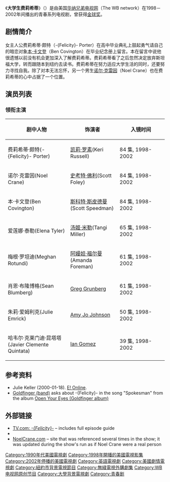 {{noteTA
|T=zh-hk:青春無罪; zh-cn:大学生费莉希蒂; zh-tw:Felicity;
|G1=Show
|G2=TV
|1=zh-hk:青春無罪; zh-cn:大学生费莉希蒂; zh-tw:Felicity;
}}
{{infobox television |
| show_name        = 大学生费莉希蒂
| original_name    = -{Felicity}-
| image            = 
| caption          = 
| format           = [[剧情|剧情]]
| runtime          = 大约 45 分钟
| creator          = [[J·J·艾布斯|J·J·艾布斯]]<br />{{tsl|en|马特·里福斯}}
| starring         = [[凯莉·罗素|凯莉·罗素]] <br /> [[Scott_Speedman|Scott Speedman]] <br /> [[Tangi_Miller|Tangi Miller]] <br /> [[Scott_Foley|Scott Foley]] <br /> [[Amanda_Foreman|Amanda Foreman]] <br /> [[Greg_Grunberg|Greg Grunberg]] <br /> [[Amy_Jo_Johnson|Amy Jo Johnson]]
| country          = {{美国}}
| executive_producer = [[白賴仁·基沙|白賴仁·基沙]]<br />[[朗·侯活|朗·侯活]]<br />Tony Krantz
| network          = [[WB電視網|华纳兄弟电视网]](The WB Television Network)
| opentheme = "Felicity Theme" <br />by [[Judith_Owen|Judith Owen]]
| camera           = [[Single_camera_setup|Single-camera]]
| first_aired      = 1998年9月29日
| last_aired       = 2002年5月22日
| num_episodes     = 84
| num_seasons      = 4
| tv_com_id        = 253
| imdb_id          = 0134247
| website          = https://web.archive.org/web/20080619022002/http://tvplex.go.com/touchstone/felicity/
}}
《'''大学生费莉希蒂'''》（{{lang-en|'''-{Felicity}-'''}}）是由美国[[WB電視網|华纳兄弟电视网]]（The WB network）在1998－2002年间播出的青春系列电视剧，曾获得[[金球奖|金球奖]]。

== 剧情简介 ==
女主人公费莉希蒂·颇特（-{Felicity}- Porter）在高中毕业典礼上鼓起勇气请自己的暗恋对象[[本·卡文登|本·卡文登]]（Ben Covington）在毕业纪念册上留言。本在留言中说他很遗憾以前没有机会更加深入了解费莉希蒂。费莉希蒂看了之后忽然决定放弃斯坦福大学，转而跟随本到纽约去读书。费莉希蒂在努力适应大学生活的同时，还要努力寻找自我。除了对本无法忘怀，另一个男生[[诺尔·克雷因|诺尔·克雷因]]（Noel Crane）也在费莉希蒂的心中占据了一个位置。

== 演员列表 ==

=== 领衔主演 ===
{| class="wikitable" 
|-
! width="200"|剧中人物
! width="150"|饰演者
! width="150"|入镜时间
|-
| 费莉希蒂·颇特(-{Felicity}- Porter)
| [[凯莉·罗素|凯莉·罗素]](Keri Russell)
| 84 集, 1998-2002
|-
| 诺尔·克雷因(Noel Crane)
| [[史考特·佛利|史考特·佛利]](Scott Foley)
| 84 集, 1998-2002
|-
| 本·卡文登(Ben Covington)
| [[斯科特·斯皮德曼|斯科特·斯皮德曼]](Scott Speedman)
| 84 集, 1998-2002
|-
| 爱莲娜·泰勒(Elena Tyler)
| [[汤姬·米勒|汤姬·米勒]](Tangi Miller)
| 65 集, 1998-2002
|-
| 梅根·罗坦迪(Meghan Rotundi)
| [[阿嫚妲·福尔曼|阿嫚妲·福尔曼]](Amanda Foreman)
| 61 集, 1998-2002
|-
| 肖恩·布隆博格(Sean Blumberg)
| [[Greg_Grunberg|Greg Grunberg]]
| 61 集, 1998-2002
|-
| 朱莉·爱姆利克(Julie Emrick)
| [[Amy_Jo_Johnson|Amy Jo Johnson]]
| 50 集, 1998-2002
|-
| 哈韦尔·克莱门迪·昆塔塔(Javier Clemente Quintata)
| [[Ian_Gomez|Ian Gomez]]
| 39 集, 1998-2002
|}

== 参考资料 ==
*Julie Keller (2000-01-18).  [[E!_Online|E! Online]].
*[[Goldfinger_(band)|Goldfinger (band)]] asks about -{Felicity}- in the song "Spokesman" from the album [[Open_Your_Eyes_(Goldfinger_album)|Open Your Eyes (Goldfinger album)]]

== 外部链接 ==
*[http://www.tv.com/felicity/show/253/summary.html TV.com: ''-{Felicity}-''] {{Wayback|url=http://www.tv.com/felicity/show/253/summary.html |date=20110818091042 }} – includes full episode guide
*{{imdb title|id=0134247|title=Felicity}}
*[http://www.noelcrane.com/ NoelCrane.com] {{Wayback|url=http://www.noelcrane.com/ |date=20210125033212 }} – site that was referenced several times in the show; it was updated during the show's run as if Noel Crane were a real person

{{DEFAULTSORT:Felicity}}
[[Category:1990年代美國電視劇|Category:1990年代美國電視劇]]
[[Category:1998年開播的美國電視影集|Category:1998年開播的美國電視影集]]
[[Category:2002年停播的美國電視劇|Category:2002年停播的美國電視劇]]
[[Category:英語電視劇|Category:英語電視劇]]
[[Category:美國劇情電視劇|Category:美國劇情電視劇]]
[[Category:紐約市背景電視節目|Category:紐約市背景電視節目]]
[[Category:無綫電視外購劇集|Category:無綫電視外購劇集]]
[[Category:WB电视网原创节目|Category:WB电视网原创节目]]
[[Category:大學背景電視劇|Category:大學背景電視劇]]
[[Category:青春剧|Category:青春剧]]